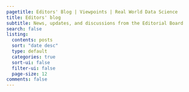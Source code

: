 ```yaml
---
pagetitle: Editors' Blog | Viewpoints | Real World Data Science
title: Editors' blog
subtitle: News, updates, and discussions from the Editorial Board
search: false
listing:
  contents: posts
  sort: "date desc"
  type: default
  categories: true
  sort-ui: false
  filter-ui: false
  page-size: 12
comments: false
---
```


